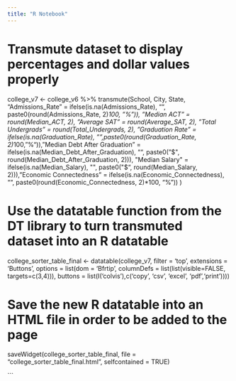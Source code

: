 ```yaml
---
title: "R Notebook"
---
```


# Transmute dataset to display percentages and dollar values properly
college_v7 <- college_v6 %>%
  transmute(School,
            City,
            State,
            "Admissions_Rate" = ifelse(is.na(Admissions_Rate), "", paste0(round(Admissions_Rate, 2)*100, "%")),
            "Median ACT" = round(Median_ACT, 2),
            "Average SAT" = round(Average_SAT, 2),
            "Total Undergrads" = round(Total_Undergrads, 2),
            "Graduation Rate" = ifelse(is.na(Graduation_Rate), "",paste0(round(Graduation_Rate, 2)*100, "%")),
            "Median Debt After Graduation" = ifelse(is.na(Median_Debt_After_Graduation), "", paste0("$", round(Median_Debt_After_Graduation, 2))),
            "Median Salary" = ifelse(is.na(Median_Salary), "", paste0("$", round(Median_Salary, 2))),
            "Economic Connectedness" = ifelse(is.na(Economic_Connectedness), "", paste0(round(Economic_Connectedness, 2)*100, "%"))
  )

# Use the datatable function from the DT library to turn transmuted dataset into an R datatable
college_sorter_table_final <- datatable(college_v7, 
								filter = 'top', 
								extensions = 'Buttons', 
								options = list(dom = 'Bfrtip', 
										  columnDefs = list(list(visible=FALSE, targets=c(3,4))), 
								buttons = list(I('colvis'),c('copy', 'csv', 'excel', 'pdf','print'))))


# Save the new R datatable into an HTML file in order to be added to the page
saveWidget(college_sorter_table_final, file = "college_sorter_table_final.html", selfcontained = TRUE)

```

